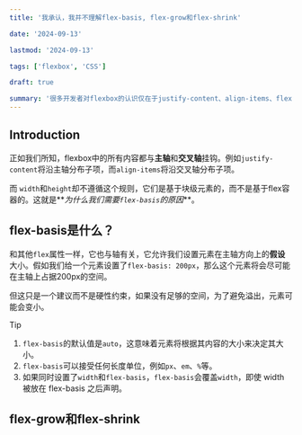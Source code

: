 ```yaml
---
title: '我承认，我并不理解flex-basis, flex-grow和flex-shrink'

date: '2024-09-13'

lastmod: '2024-09-13'

tags: ['flexbox', 'CSS']

draft: true

summary: '很多开发者对flexbox的认识仅在于justify-content、align-items、flex-direction等属性，一问flex-basis就说不出所以然（是我），本文将详细介绍flex-basis、flex-grow、flex-shrink的概念、用法以及与其他flex属性的关系。'
---
```


## Introduction

正如我们所知，flexbox中的所有内容都与**主轴**和**交叉轴**挂钩。例如`justify-content`将沿主轴分布子项，而`align-items`将沿交叉轴分布子项。

而 `width`和`height`却不遵循这个规则，它们是基于块级元素的，而不是基于flex容器的。这就是**_为什么我们需要`flex-basis`的原因_**。

## flex-basis是什么？

和其他`flex`属性一样，它也与轴有关，它允许我们设置元素在主轴方向上的**假设**大小。假如我们给一个元素设置了`flex-basis: 200px`，那么这个元素将会尽可能在主轴上占据200px的空间。

但这只是一个建议而不是硬性约束，如果没有足够的空间，为了避免溢出，元素可能会变小。

> [!Tip]
>
> 1. `flex-basis`的默认值是`auto`，这意味着元素将根据其内容的大小来决定其大小。
> 2. `flex-basis`可以接受任何长度单位，例如`px`、`em`、`%`等。
> 3. 如果同时设置了`width`和`flex-basis`，`flex-basis`会覆盖`width`，即使 width 被放在 flex-basis 之后声明。

## flex-grow和flex-shrink
